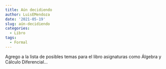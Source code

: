 ```yaml
---
title: Aún decidiendo
author: LuisEMendoza
date: '2021-05-19'
slug: aún-decidiendo
categories:
  - Libro
tags:
  - Formal
---
```


Agrego a la lista de posibles temas para el libro asignaturas como Álgebra y Cálculo Diferencial...
